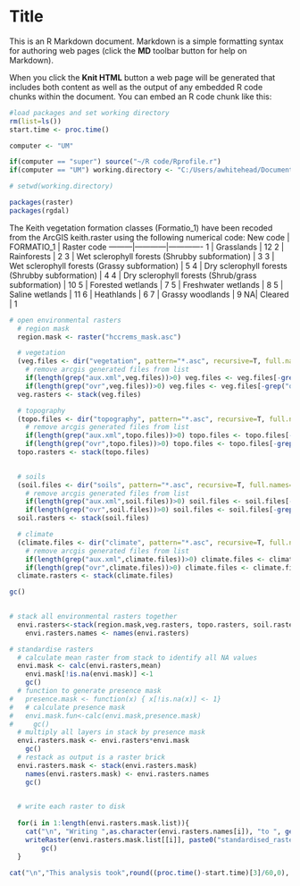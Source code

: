 Title
========================================================

This is an R Markdown document. Markdown is a simple formatting syntax for authoring web pages (click the **MD** toolbar button for help on Markdown).

When you click the **Knit HTML** button a web page will be generated that includes both content as well as the output of any embedded R code chunks within the document. You can embed an R code chunk like this:

```r
#load packages and set working directory
rm(list=ls())
start.time <- proc.time()

computer <- "UM"

if(computer == "super") source("~/R code/Rprofile.r")
if(computer == "UM") working.directory <- "C:/Users/awhitehead/Documents/GIS_data/Hunter/Maxent_files/ghm_environmental_data"

# setwd(working.directory)

packages(raster)
packages(rgdal)

```

The Keith vegetation formation classes (Formatio_1) have been recoded from the ArcGIS keith.raster using the following numerical code:
New code | FORMATIO_1 |	Raster code
---------|------------|-------------
1 |	Grasslands |	12
2	| Rainforests	| 2
3	| Wet sclerophyll forests (Shrubby subformation) |	3
3	| Wet sclerophyll forests (Grassy subformation)	|  5
4	| Dry sclerophyll forests (Shrubby subformation)	|  4
4	| Dry sclerophyll forests (Shrub/grass subformation)	|  10
5	| Forested wetlands	|  7
5	| Freshwater wetlands	|  8
5	| Saline  wetlands	|  11
6	| Heathlands	|  6
7	| Grassy woodlands	|  9
NA|	Cleared	|  1


```r

# open environmental rasters
  # region mask
  region.mask <- raster("hccrems_mask.asc")

  # vegetation
  (veg.files <- dir("vegetation", pattern="*.asc", recursive=T, full.names=T)) 
    # remove arcgis generated files from list
    if(length(grep("aux.xml",veg.files))>0) veg.files <- veg.files[-grep("aux.xml",veg.files)]
    if(length(grep("ovr",veg.files))>0) veg.files <- veg.files[-grep("ovr",veg.files)]
  veg.rasters <- stack(veg.files)  

  # topography
  (topo.files <- dir("topography", pattern="*.asc", recursive=T, full.names=T)) 
    # remove arcgis generated files from list
    if(length(grep("aux.xml",topo.files))>0) topo.files <- topo.files[-grep("aux.xml",topo.files)]
    if(length(grep("ovr",topo.files))>0) topo.files <- topo.files[-grep("ovr",topo.files)]  
  topo.rasters <- stack(topo.files)
    

  # soils
  (soil.files <- dir("soils", pattern="*.asc", recursive=T, full.names=T)) 
    # remove arcgis generated files from list
    if(length(grep("aux.xml",soil.files))>0) soil.files <- soil.files[-grep("aux.xml",soil.files)]
    if(length(grep("ovr",soil.files))>0) soil.files <- soil.files[-grep("ovr",soil.files)]  
  soil.rasters <- stack(soil.files)

  # climate
  (climate.files <- dir("climate", pattern="*.asc", recursive=T, full.names=T)) 
    # remove arcgis generated files from list
    if(length(grep("aux.xml",climate.files))>0) climate.files <- climate.files[-grep("aux.xml",climate.files)]
    if(length(grep("ovr",climate.files))>0) climate.files <- climate.files[-grep("ovr",climate.files)]  
  climate.rasters <- stack(climate.files)

gc()
  
```


```r
# stack all environmental rasters together
  envi.rasters<-stack(region.mask,veg.rasters, topo.rasters, soil.rasters, climate.rasters)
    envi.rasters.names <- names(envi.rasters)

# standardise rasters  
  # calculate mean raster from stack to identify all NA values
  envi.mask <- calc(envi.rasters,mean)
    envi.mask[!is.na(envi.mask)] <-1
    gc()
  # function to generate presence mask
#   presence.mask <- function(x) { x[!is.na(x)] <- 1} 
#   # calculate presence mask
#   envi.mask.fun<-calc(envi.mask,presence.mask)
#     gc()
  # multiply all layers in stack by presence mask  
  envi.rasters.mask <- envi.rasters*envi.mask
    gc()
  # restack as output is a raster brick
  envi.rasters.mask <- stack(envi.rasters.mask)
    names(envi.rasters.mask) <- envi.rasters.names
    gc()
  

  # write each raster to disk
  
  for(i in 1:length(envi.rasters.mask.list)){
    cat("\n", "Writing ",as.character(envi.rasters.names[i]), "to ", getwd())
    writeRaster(envi.rasters.mask.list[[i]], paste0("standardised_rasters/",envi.rasters.names[i],".asc"), overwrite=T)
        gc()
  }

cat("\n","This analysis took",round((proc.time()-start.time)[3]/60,0), "minutes to run with",length(names(envi.rasters)), "rasters.")
```

